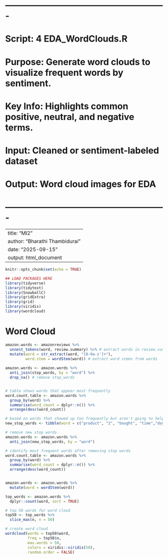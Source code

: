 # -------------------------------------------------------
# Script: 4 EDA_WordClouds.R
# Purpose: Generate word clouds to visualize frequent words by sentiment.
# Key Info: Highlights common positive, neutral, and negative terms.
# Input: Cleaned or sentiment-labeled dataset
# Output: Word cloud images for EDA
# -------------------------------------------------------

---
title: "MI2"
author: "Bharathi Thambidurai"
date: "2025-09-15"
output: html_document
---

```{r setup, include=FALSE}
knitr::opts_chunk$set(echo = TRUE)
```


```{r}
## LOAD PACKAGES HERE
library(tidyverse)
library(tidytext)
library(SnowballC)
library(gridExtra)
library(grid)
library(viridis)
library(wordcloud)
```

# Word Cloud

```{r}
amazon.words <- amazonreviews %>%
  unnest_tokens(word, review.summary) %>% # extract words in review.summary column
  mutate(word = str_extract(word, "[0-9a-z']+"),
         word.stem = wordStem(word)) # extract word stems from words
  
amazon.words <- amazon.words %>%
  anti_join(stop_words, by = "word") %>% 
  drop_na() # remove stop_words


# table shows words that appear most frequently
word.count.table <- amazon.words %>%
  group_by(word) %>%
  summarise(word_count = dplyr::n()) %>%
  arrange(desc(word_count))

# based on words that showed up too frequently but aren't going to help us understand content in the review
new_stop_words <- tibble(word = c("product", "2", "bought", "time","day","taking","found","buy","3","amazon","item", "l", "5","purchased","makes", "recommend","review"))

# remove new stop words
amazon.words <- amazon.words %>%
  anti_join(new_stop_words, by = "word")

# identify most frequent words after removing stop words
word.count.table <- amazon.words %>%
  group_by(word) %>%
  summarise(word_count = dplyr::n()) %>%
  arrange(desc(word_count))


amazon.words <- amazon.words %>%
  mutate(word = wordStem(word)) 

top_words <- amazon.words %>%
  dplyr::count(word, sort = TRUE)

# top 50 words for word cloud
top50 <- top_words %>%
  slice_max(n, n = 50)

# create word cloud
wordcloud(words = top50$word,
          freq = top50$n,
          max.words = 50,
          colors = viridis::viridis(50),
          random.order = FALSE)
 
```





